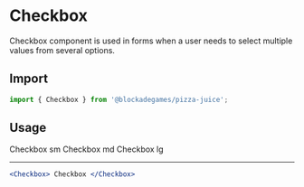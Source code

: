 
# Checkbox

Checkbox component is used in forms when a user needs to select multiple values from several options.

## Import

```jsx
import { Checkbox } from '@blockadegames/pizza-juice';
```

## Usage

<Stack wrap="wrap">
  <Checkbox size="sm"> Checkbox sm </Checkbox>
  <Checkbox size="md"> Checkbox md </Checkbox>
  <Checkbox size="lg"> Checkbox lg </Checkbox>
</Stack>

---

```jsx
<Checkbox> Checkbox </Checkbox>
```
